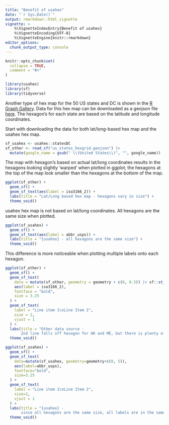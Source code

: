 ```yaml
---
title: "Benefit of usahex"
date: "`r Sys.Date()`"
output: rmarkdown::html_vignette
vignette: >
    %\VignetteIndexEntry{Benefit of usahex}
    %\VignetteEncoding{UTF-8}
    %\VignetteEngine{knitr::rmarkdown}
editor_options: 
  chunk_output_type: console
---
```


```r
knitr::opts_chunk$set(
  collapse = TRUE,
  comment = "#>"
)
```



```r
library(usahex) 
library(sf)
library(tidyverse)
```

Another type of hex map for the 50 US states and DC is shown in the [R Graph Gallery](https://r-graph-gallery.com/hexbin-map). Data for this hex map can be downloaded as a geojson file [here](https://team.carto.com/u/andrew/tables/andrew.us_states_hexgrid/public/map). The hexagon's for each state are based on the latitude and longitude coordinates.  

Start with downloading the data for both lat/long-based hex map and the usahex hex map.  

```r
sf_usahex <- usahex::statesDC
sf_other <- read_sf("us_states_hexgrid.geojson") |> 
  mutate(google_name = gsub(" \\(United States\\)", "", google_name))
```


The map with hexagon's based on actual lat/long coordinates results in the hexagons looking slightly 'warped' when plotted in ggplot; the hexagons at the top of the map look smaller than the hexagons at the bottom of the map.    

```r
ggplot(sf_other) + 
  geom_sf() +
  geom_sf_text(aes(label = iso3166_2)) + 
  labs(title = "Lat/Long based hex map - hexagons vary in size") + 
  theme_void()
```


usahex hex map is not based on lat/long coordinates.  All hexagons are the same size when plotted.  

```r
ggplot(sf_usahex) + 
  geom_sf() + 
  geom_sf_text(aes(label = abbr_usps)) + 
  labs(title = "{usahex} - all hexagons are the same size") + 
  theme_void()
```


This difference is more noticeable when plotting multiple labels onto each hexagon.  


```r
ggplot(sf_other) + 
  geom_sf() +
  geom_sf_text(
    data = mutate(sf_other, geometry = geometry + c(0, 0.5)) |> sf::st_set_crs(4326),  
    aes(label = iso3166_2), 
    fontface = "bold", 
    size = 3.25
  ) + 
  geom_sf_text(
    label = "Line item 1\nLine Item 2", 
    size = 2, 
    vjust = 1
  ) + 
  labs(title = "Other data source - 
       2nd line falls off hexagon for AK and ME, but there is plenty of room for TX and FL") + 
  theme_void()
```


```r
ggplot(sf_usahex) + 
  geom_sf() + 
  geom_sf_text(
    data=mutate(sf_usahex, geometry=geometry+c(0, 5)), 
    aes(label=abbr_usps), 
    fontface="bold", 
    size=3.25
  ) + 
  geom_sf_text(
    label = "Line item 1\nLine Item 2", 
    size=2, 
    vjust = 1
  ) + 
  labs(title = "{usahex} - 
       since all hexagons are the same size, all labels are in the same spot") + 
  theme_void()
```





